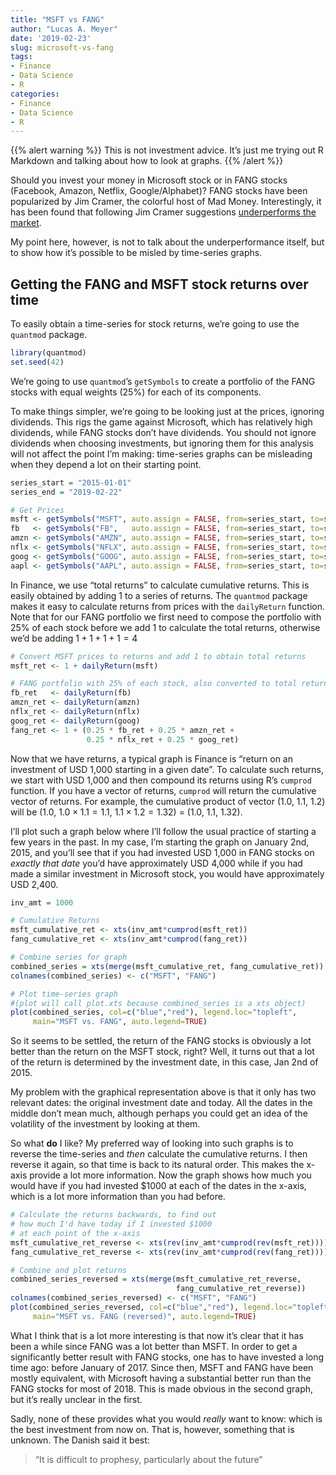 ```yaml
---
title: "MSFT vs FANG"
author: "Lucas A. Meyer"
date: '2019-02-23'
slug: microsoft-vs-fang
tags:
- Finance
- Data Science
- R
categories:
- Finance
- Data Science
- R
---
```


{{% alert warning %}}
This is not investment advice. It's just me trying out R Markdown and talking about how to look at graphs.
{{% /alert %}}

Should you invest your money in Microsoft stock or in FANG stocks (Facebook, Amazon, Netflix, Google/Alphabet)? FANG stocks have been popularized by Jim Cramer, the colorful host of Mad Money. Interestingly, it has been found that following Jim Cramer suggestions [underperforms the market](https://www.marketwatch.com/story/jim-cramer-doesnt-beat-the-market-2016-05-13).

My point here, however, is not to talk about the underperformance itself, but to show how it's possible to be misled by time-series graphs.

## Getting the FANG and MSFT stock returns over time

To easily obtain a time-series for stock returns, we're going to use the `quantmod` package.

```r
library(quantmod)
set.seed(42)
```

We're going to use `quantmod`'s `getSymbols` to create a portfolio of the FANG stocks with equal weights (25%) for each of its components.

To make things simpler, we're going to be looking just at the prices, ignoring dividends. This rigs the game against Microsoft, which has relatively high dividends, while FANG stocks don't have dividends. You should not ignore dividends when choosing investments, but ignoring them for this analysis will not affect the point I'm making: time-series graphs can be misleading when they depend a lot on their starting point.


```r

series_start = "2015-01-01"
series_end = "2019-02-22"

# Get Prices
msft <- getSymbols("MSFT", auto.assign = FALSE, from=series_start, to=series_end)
fb   <- getSymbols("FB",   auto.assign = FALSE, from=series_start, to=series_end)
amzn <- getSymbols("AMZN", auto.assign = FALSE, from=series_start, to=series_end)
nflx <- getSymbols("NFLX", auto.assign = FALSE, from=series_start, to=series_end)
goog <- getSymbols("GOOG", auto.assign = FALSE, from=series_start, to=series_end)
aapl <- getSymbols("AAPL", auto.assign = FALSE, from=series_start, to=series_end)

```

In Finance, we use "total returns" to calculate cumulative returns. This is easily obtained by adding 1 to a series of returns. The `quantmod` package makes it easy to calculate returns from prices with the `dailyReturn` function. Note that for our FANG portfolio we first need to compose the portfolio with 25% of each stock before we add 1 to calculate the total returns, otherwise we'd be adding $1+1+1+1=4$

```r
# Convert MSFT prices to returns and add 1 to obtain total returns
msft_ret <- 1 + dailyReturn(msft)

# FANG portfolio with 25% of each stock, also converted to total returns
fb_ret   <- dailyReturn(fb)
amzn_ret <- dailyReturn(amzn)
nflx_ret <- dailyReturn(nflx)
goog_ret <- dailyReturn(goog)
fang_ret <- 1 + (0.25 * fb_ret + 0.25 * amzn_ret + 
                 0.25 * nflx_ret + 0.25 * goog_ret) 

```

Now that we have returns, a typical graph is Finance is "return on an investment of USD 1,000 starting in a given date". To calculate such returns, we start with USD 1,000 and then compound its returns using R's `cumprod` function. If you have a vector of returns, `cumprod` will return the cumulative vector of returns. For example, the cumulative product of vector ($1.0$, $1.1$, $1.2$) will be ($1.0$, $1.0 \times 1.1 = 1.1$, $1.1 \times 1.2 = 1.32$) = ($1.0$, $1.1$, $1.32$).

I'll plot such a graph below where I'll follow the usual practice of starting a few years in the past. In my case, I'm starting the graph on January 2nd, 2015, and you'll see that if you had invested USD 1,000 in FANG stocks on *exactly that date* you'd have approximately USD 4,000 while if you had made a similar investment in Microsoft stock, you would have approximately USD 2,400.

```r
inv_amt = 1000

# Cumulative Returns
msft_cumulative_ret <- xts(inv_amt*cumprod(msft_ret))
fang_cumulative_ret <- xts(inv_amt*cumprod(fang_ret))

# Combine series for graph
combined_series = xts(merge(msft_cumulative_ret, fang_cumulative_ret))
colnames(combined_series) <- c("MSFT", "FANG")

# Plot time-series graph 
#(plot will call plot.xts because combined_series is a xts object)
plot(combined_series, col=c("blue","red"), legend.loc="topleft", 
     main="MSFT vs. FANG", auto.legend=TRUE)

```

So it seems to be settled, the return of the FANG stocks is obviously a lot better than the return on the MSFT stock, right? Well, it turns out that a lot of the return is determined by the investment date, in this case, Jan 2nd of 2015.

My problem with the graphical representation above is that it only has two relevant dates: the original investment date and today. All the dates in the middle don't mean much, although perhaps you could get an idea of the volatility of the investment by looking at them. 

So what **do** I like? My preferred way of looking into such graphs is to reverse the time-series and *then* calculate the cumulative returns. I then reverse it again, so that time is back to its natural order. This makes the x-axis provide a lot more information. Now the graph shows how much you would have if you had invested \$1000 at each of the dates in the x-axis, which is a lot more information than you had before.

```r

# Calculate the returns backwards, to find out 
# how much I'd have today if I invested $1000
# at each point of the x-axis
msft_cumulative_ret_reverse <- xts(rev(inv_amt*cumprod(rev(msft_ret))))
fang_cumulative_ret_reverse <- xts(rev(inv_amt*cumprod(rev(fang_ret))))

# Combine and plot returns
combined_series_reversed = xts(merge(msft_cumulative_ret_reverse,
                                     fang_cumulative_ret_reverse))
colnames(combined_series_reversed) <- c("MSFT", "FANG")
plot(combined_series_reversed, col=c("blue","red"), legend.loc="topleft", 
     main="MSFT vs. FANG (reversed)", auto.legend=TRUE)

```

What I think that is a lot more interesting is that now it's clear that it has been a while since FANG was a lot better than MSFT. In order to get a significantly better result with FANG stocks, one has to have invested a long time ago: before January of 2017. Since then, MSFT and FANG have been mostly equivalent, with Microsoft having a substantial better run than the FANG stocks for most of 2018. This is made obvious in the second graph, but it's really unclear in the first.

Sadly, none of these provides what you would *really* want to know: which is the best investment from now on. That is, however, something that is unknown. The Danish said it best: 

> “It is difficult to prophesy, particularly about the future”